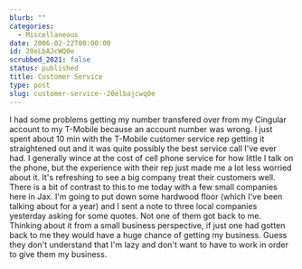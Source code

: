 ```yaml
---
blurb: ""
categories:
  - Miscellaneous
date: 2006-02-22T00:00:00
id: 20eLbAJcWQ0e
scrubbed_2021: false
status: published
title: Customer Service
type: post
slug: customer-service--20elbajcwq0e
---
```


I had some problems getting my number transfered over from my
Cingular account to my T-Mobile because an account number was
wrong. I just spent about 10 min with the T-Mobile customer service
rep getting it straightened out and it was quite possibly the best
service call I've ever had. I generally wince at the cost of cell
phone service for how little I talk on the phone, but the
experience with their rep just made me a lot less worried about it.
It's refreshing to see a big company treat their customers well.
There is a bit of contrast to this to me today with a few small
companies here in Jax. I'm going to put down some hardwood floor
(which I've been talking about for a year) and I sent a note to
three local companies yesterday asking for some quotes. Not one of
them got back to me. Thinking about it from a small business
perspective, if just one had gotten back to me they would have a
huge chance of getting my business. Guess they don't understand
that I'm lazy and don't want to have to work in order to give them
my business.
